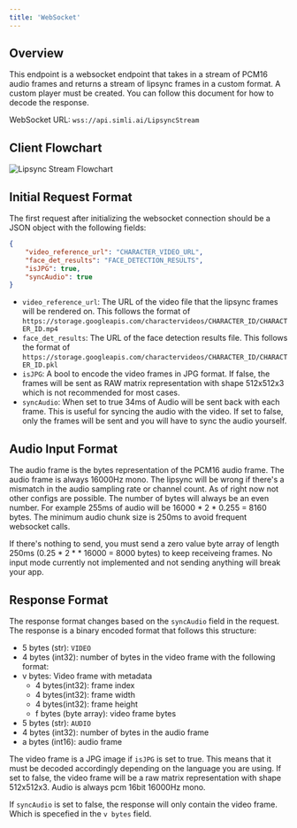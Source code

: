 ```yaml
---
title: 'WebSocket'
---
```

## Overview

This endpoint is a websocket endpoint that takes in a stream of PCM16 audio frames and returns a stream of lipsync frames in a custom format. A custom player must be created. You can follow this document for how to decode the response.

<Note>WebSocket URL: `wss://api.simli.ai/LipsyncStream`</Note>

## Client Flowchart

<Frame>
  <img src="/LipsyncStream.png" alt="Lipsync Stream Flowchart"></img>
</Frame>

## Initial Request Format

The first request after initializing the websocket connection should be a JSON object with the following fields:

```json
{
    "video_reference_url": "CHARACTER_VIDEO_URL",
    "face_det_results": "FACE_DETECTION_RESULTS",
    "isJPG": true,
    "syncAudio": true
}
```

- `video_reference_url`: The URL of the video file that the lipsync frames will be rendered on. This follows the format of `https://storage.googleapis.com/charactervideos/CHARACTER_ID/CHARACTER_ID.mp4`
- `face_det_results`: The URL of the face detection results file. This follows the format of `https://storage.googleapis.com/charactervideos/CHARACTER_ID/CHARACTER_ID.pkl`
- `isJPG`: A bool to encode the video frames in JPG format. If false, the frames will be sent as RAW matrix representation with shape 512x512x3 which is not recommended for most cases.
- `syncAudio`: When set to true 34ms of Audio will be sent back with each frame. This is useful for syncing the audio with the video. If set to false, only the frames will be sent and you will have to sync the audio yourself.

## Audio Input Format

The audio frame is the bytes representation of the PCM16 audio frame. The audio frame is always 16000Hz mono. The lipsync will be wrong if there's a mismatch in the audio sampling rate or channel count. As of right now not other configs are possible.
The number of bytes will always be an even number. For example 255ms of audio will be 16000 \* 2 \* 0.255 = 8160 bytes. The minimum audio chunk size is 250ms to avoid frequent websocket calls.

If there's nothing to send, you must send a zero value byte array of length 250ms \(0.25 \* 2 \* \* 16000 = 8000 bytes\) to keep receiveing frames. No input mode currently not implemented and not sending anything will break your app.

## Response Format

The response format changes based on the `syncAudio` field in the request. The response is a binary encoded format that follows this structure:

- 5 bytes (str): `VIDEO`
- 4 bytes (int32): number of bytes in the video frame with the following format:
- v bytes: Video frame with metadata
  - 4 bytes(int32): frame index
  - 4 bytes(int32): frame width
  - 4 bytes(int32): frame height
  - f bytes (byte array): video frame bytes
- 5 bytes (str): `AUDIO`
- 4 bytes (int32): number of bytes in the audio frame
- a bytes (int16): audio frame

The video frame is a JPG image if `isJPG` is set to true. This means that it must be decoded accordingly depending on the language you are using. If set to false, the video frame will be a raw matrix representation with shape 512x512x3.
Audio is always pcm 16bit 16000Hz mono.

If `syncAudio` is set to false, the response will only contain the video frame. Which is specefied in the `v bytes` field.
